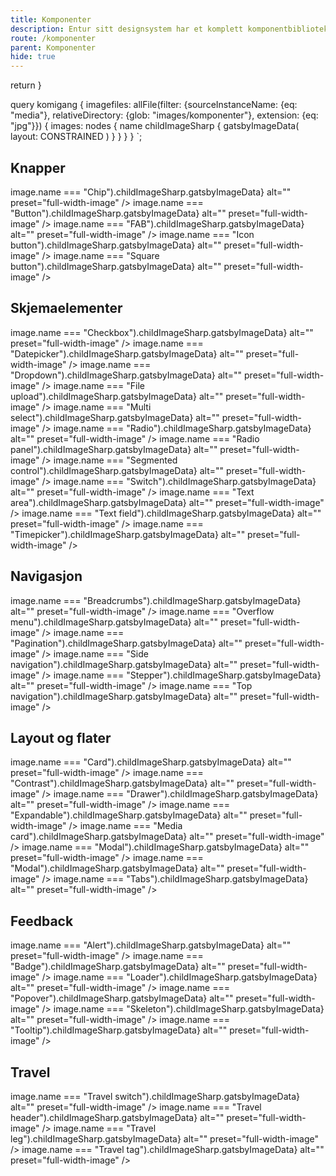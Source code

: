 ```yaml
---
title: Komponenter
description: Entur sitt designsystem har et komplett komponentbibliotek, som lar deg lage brukergrensesnitt på en rask og universelt utformet måte.
route: /komponenter
parent: Komponenter
hide: true
---
```



  return <SEO title={props.pageContext.frontmatter.title} description={props.pageContext.frontmatter.description} pathname={props.pageContext.frontmatter.route} />
}

query komigang {
  imagefiles: allFile(filter: {sourceInstanceName: {eq: "media"}, relativeDirectory: {glob: "images/komponenter"}, extension: {eq: "jpg"}}) {
    images: nodes {
      name
      childImageSharp {
         gatsbyImageData(
          layout: CONSTRAINED
        )
      }
    }
  }
}
`;



<PageHeader category="Introduksjon"></PageHeader>

## Knapper

<GridContainer spacing="large">
  <ComponentPreview
    title="Chips"
    description="Små avrundede knapper som eksisterer i ulike typer: action chip, choice chip, filter chip og tagchip."
    to="/komponenter/knapper/chip"
  >
  <ImageDisplay
    imgSource={props.data.imagefiles.images.find(image => image.name === "Chip").childImageSharp.gatsbyImageData}
    alt=""
    preset="full-width-image"
  />
  </ComponentPreview>
  <ComponentPreview
    title="Button"
    description="Knapper lar brukerne gjøre handlinger og ta valg med et klikk. Knapper finnes i flere varianter og størrelser."
    to="/komponenter/knapper/button"
  >
  <ImageDisplay
    imgSource={props.data.imagefiles.images.find(image => image.name === "Button").childImageSharp.gatsbyImageData}
    alt=""
    preset="full-width-image"
  />
  </ComponentPreview>
  <ComponentPreview
    title="FAB"
    description="Flytende handlingsknapp i en sirkulær form. Finnes med kun ikon eller i en bredere variant med tekst i tillegg."
    to="/komponenter/knapper/floating-button"
  >
  <ImageDisplay
    imgSource={props.data.imagefiles.images.find(image => image.name === "FAB").childImageSharp.gatsbyImageData}
    alt=""
    preset="full-width-image"
  />
  </ComponentPreview>
  <ComponentPreview
    title="Icon Button"
    description="Ikonknapper har bare et ikon uten label og lar brukerne gjøre handlinger og ta valg med et enkelt klikk."
    to="/komponenter/knapper/icon-button"
  >
  <ImageDisplay
    imgSource={props.data.imagefiles.images.find(image => image.name === "Icon button").childImageSharp.gatsbyImageData}
    alt=""
    preset="full-width-image"
  />
  </ComponentPreview>
  <ComponentPreview
    title="Square Button"
    description="Kvadratiske knapper består av et ikon og en valgfri tilhørende label til høyre eller venstre for knappen."
    to="/komponenter/knapper/square-button"
  >
  <ImageDisplay
    imgSource={props.data.imagefiles.images.find(image => image.name === "Square button").childImageSharp.gatsbyImageData}
    alt=""
    preset="full-width-image"
  />
  </ComponentPreview>
</GridContainer>

## Skjemaelementer

<GridContainer spacing="large">
  <ComponentPreview
    title="Checkbox"
    description="Checkbox lar brukerne velge ett eller flere alternativer fra en liste over valg."
    to="/komponenter/skjemaelementer/checkbox"
  >
  <ImageDisplay
    imgSource={props.data.imagefiles.images.find(image => image.name === "Checkbox").childImageSharp.gatsbyImageData}
    alt=""
    preset="full-width-image"
  />
  </ComponentPreview>
  <ComponentPreview
    title="Datepicker"
    description="Datepicker og Native Datepicker er komponenter for å velge dato."
    to="/komponenter/skjemaelementer/datepicker"
  >
  <ImageDisplay
    imgSource={props.data.imagefiles.images.find(image => image.name === "Datepicker").childImageSharp.gatsbyImageData}
    alt=""
    preset="full-width-image"
  />
  </ComponentPreview>
  <ComponentPreview
    title="Dropdown"
    description="Dropdown presenterer en liste over alternativer som kan brukes til å filtrere eller sortere eksisterende innhold."
    to="/komponenter/skjemaelementer/dropdown"
  >
  <ImageDisplay
    imgSource={props.data.imagefiles.images.find(image => image.name === "Dropdown").childImageSharp.gatsbyImageData}
    alt=""
    preset="full-width-image"
  />
  </ComponentPreview>
  <ComponentPreview
    title="File upload"
    description="Filopplaster brukes for å velge en eller flere filer som skal lastes opp til et bestemt sted."
    to="/komponenter/skjemaelementer/fileupload"
  >
  <ImageDisplay
    imgSource={props.data.imagefiles.images.find(image => image.name === "File upload").childImageSharp.gatsbyImageData}
    alt=""
    preset="full-width-image"
  />
  </ComponentPreview>
  <ComponentPreview
    title="Multi select"
    description="Multi select brukes for å velge opp til flere elementer til filtrering eller sortering i en liste."
    to="/komponenter/skjemaelementer/multi-select"
  >
  <ImageDisplay
    imgSource={props.data.imagefiles.images.find(image => image.name === "Multi select").childImageSharp.gatsbyImageData}
    alt=""
    preset="full-width-image"
  />
  </ComponentPreview>
  <ComponentPreview
    title="Radio"
    description="Radio buttons lar brukerne velge kun ett alternativ fra en liste over valg."
    to="/komponenter/skjemaelementer/radio-button"
  >
  <ImageDisplay
    imgSource={props.data.imagefiles.images.find(image => image.name === "Radio").childImageSharp.gatsbyImageData}
    alt=""
    preset="full-width-image"
  />
  </ComponentPreview>
  <ComponentPreview
    title="Radio panel"
    description="Fungerer som radio button, men med en større trykkflate, og muligheter for å vise ekstra informasjon."
    to="/komponenter/skjemaelementer/radio-panel"
  >
  <ImageDisplay
    imgSource={props.data.imagefiles.images.find(image => image.name === "Radio panel").childImageSharp.gatsbyImageData}
    alt=""
    preset="full-width-image"
  />
  </ComponentPreview>
  <ComponentPreview
    title="Segmented control"
    description="Segmented controls tilbyr nært beslektede valg som påvirker et objekt, en tilstand eller en visning."
    to="/komponenter/skjemaelementer/segmented-control"
  >
    <ImageDisplay
    imgSource={props.data.imagefiles.images.find(image => image.name === "Segmented control").childImageSharp.gatsbyImageData}
    alt=""
    preset="full-width-image"
  />
  </ComponentPreview>
  <ComponentPreview
    title="Switch"
    description="Switch fungerer som en fysisk bryter for å slå på eller av en funksjon."
    to="/komponenter/skjemaelementer/switch"
  >
  <ImageDisplay
    imgSource={props.data.imagefiles.images.find(image => image.name === "Switch").childImageSharp.gatsbyImageData}
    alt=""
    preset="full-width-image"
  />
  </ComponentPreview>
  <ComponentPreview
    title="Text area"
    description="Text area brukes til å fylle inn lengre tekstinnhold som strekker seg over flere linjer."
    to="/komponenter/skjemaelementer/textarea"
  >
  <ImageDisplay
    imgSource={props.data.imagefiles.images.find(image => image.name === "Text area").childImageSharp.gatsbyImageData}
    alt=""
    preset="full-width-image"
  />
  </ComponentPreview>
  <ComponentPreview
    title="Text field"
    description="Text field brukes til å skrive inn eller redigere kortfattet tekst."
    to="/komponenter/skjemaelementer/textfield"
  >
  <ImageDisplay
    imgSource={props.data.imagefiles.images.find(image => image.name === "Text field").childImageSharp.gatsbyImageData}
    alt=""
    preset="full-width-image"
  />
  </ComponentPreview>
  <ComponentPreview
    title="Timepicker"
    description="Timepicker er en komponent for å velge et tidspunkt."
    to="/komponenter/skjemaelementer/timepicker"
  >
  <ImageDisplay
    imgSource={props.data.imagefiles.images.find(image => image.name === "Timepicker").childImageSharp.gatsbyImageData}
    alt=""
    preset="full-width-image"
  />
  </ComponentPreview>
</GridContainer>

## Navigasjon

<GridContainer spacing="large">
  <ComponentPreview
    title="Breadcrumbs"
    description="Breadcrumbs brukes for å vise hvor man er i navigasjonshierarkiet."
    to="/komponenter/navigasjon/breadcrumbs"
  >
  <ImageDisplay
    imgSource={props.data.imagefiles.images.find(image => image.name === "Breadcrumbs").childImageSharp.gatsbyImageData}
    alt=""
    preset="full-width-image"
  />
  </ComponentPreview>
  <ComponentPreview
    title="Overflow menu"
    description="Overflow menu består av en ikonknapp som viser en liste over handlinger når man klikker på den."
    to="/komponenter/navigasjon/overflow-menu"
  >
  <ImageDisplay
    imgSource={props.data.imagefiles.images.find(image => image.name === "Overflow menu").childImageSharp.gatsbyImageData}
    alt=""
    preset="full-width-image"
  />
  </ComponentPreview>
  <ComponentPreview
    title="Pagination"
    description="Pagination brukes for å fordele innhold på over flere sider, for å unngå for mange elementer i samme visning."
    to="/komponenter/navigasjon/pagination"
  >
  <ImageDisplay
    imgSource={props.data.imagefiles.images.find(image => image.name === "Pagination").childImageSharp.gatsbyImageData}
    alt=""
    preset="full-width-image"
  />
  </ComponentPreview>
  <ComponentPreview
    title="Side navigation"
    description="Side navigation brukes som en global meny for å vise et navigasjons-hierarki med ett eller to nivåer."
    to="/komponenter/navigasjon/side-navigation"
  >
      <ImageDisplay
    imgSource={props.data.imagefiles.images.find(image => image.name === "Side navigation").childImageSharp.gatsbyImageData}
    alt=""
    preset="full-width-image"
  />
  </ComponentPreview>
  <ComponentPreview
    title="Stepper"
    description="En stepper viser fremdriften gjennom en stegvis prosess."
    to="/komponenter/navigasjon/stepper"
  >
  <ImageDisplay
    imgSource={props.data.imagefiles.images.find(image => image.name === "Stepper").childImageSharp.gatsbyImageData}
    alt=""
    preset="full-width-image"
  />
  </ComponentPreview>
  <ComponentPreview
    title="Top navigation"
    description="Top navigation brukes som en global navigasjonsmeny som ligger horisontalt på toppen i grensesnittet."
    to="/komponenter/navigasjon/top-navigation"
  >
  <ImageDisplay
    imgSource={props.data.imagefiles.images.find(image => image.name === "Top navigation").childImageSharp.gatsbyImageData}
    alt=""
    preset="full-width-image"
  />
  </ComponentPreview>
</GridContainer>

## Layout og flater

<GridContainer spacing="large">
  <ComponentPreview
    title="Card"
    description="Cards er bokser som viser innhold og handlinger om et emne som man ønsker å fremheve på en side."
    to="/komponenter/layout-og-flater/card"
  >
  <ImageDisplay
    imgSource={props.data.imagefiles.images.find(image => image.name === "Card").childImageSharp.gatsbyImageData}
    alt=""
    preset="full-width-image"
  />
  </ComponentPreview>
  <ComponentPreview
    title="Contrast"
    description="Contrast er en invertert versjon av profilen vår og kan brukes til å skape et visuelt hierarki på siden."
    to="/komponenter/layout-og-flater/contrast"
  >
  <ImageDisplay
    imgSource={props.data.imagefiles.images.find(image => image.name === "Contrast").childImageSharp.gatsbyImageData}
    alt=""
    preset="full-width-image"
  />
  </ComponentPreview>
  <ComponentPreview
    title="Drawer"
    description="Drawer er et panel som glir inn fra siden. Benyttes til å gi tilleggsinformasjon, uten å avbryte flyten."
    to="/komponenter/layout-og-flater/drawer"
  >
  <ImageDisplay
    imgSource={props.data.imagefiles.images.find(image => image.name === "Drawer").childImageSharp.gatsbyImageData}
    alt=""
    preset="full-width-image"
  />
  </ComponentPreview>
  <ComponentPreview
    title="Expandable"
    description="Expandables er komponenter for å kollapse og ekspandere innhold."
    to="/komponenter/layout-og-flater/expandable"
  >
  <ImageDisplay
    imgSource={props.data.imagefiles.images.find(image => image.name === "Expandable").childImageSharp.gatsbyImageData}
    alt=""
    preset="full-width-image"
  />
  </ComponentPreview>
  <ComponentPreview
    title="Media card"
    description="Media card gir et kort sammendrag av innhold og støtter video, bilde eller grafikk."
    to="/komponenter/layout-og-flater/mediacard"
  >
  <ImageDisplay
    imgSource={props.data.imagefiles.images.find(image => image.name === "Media card").childImageSharp.gatsbyImageData}
    alt=""
    preset="full-width-image"
  />
  </ComponentPreview>
  <ComponentPreview
    title="Modal"
    description="Modal er et vindu som legger seg over og toner ned øvrig innhold på siden, og tilbyr fokus på spørsmål eller info."
    to="/komponenter/layout-og-flater/modal"
  >
  <ImageDisplay
    imgSource={props.data.imagefiles.images.find(image => image.name === "Modal").childImageSharp.gatsbyImageData}
    alt=""
    preset="full-width-image"
  />
  </ComponentPreview>
  <ComponentPreview
    title="Table"
    description="Tables brukes for å vise frem strukturert datasett på tvers av rader og kolonner."
    to="/komponenter/layout-og-flater/table"
  >
  <ImageDisplay
    imgSource={props.data.imagefiles.images.find(image => image.name === "Modal").childImageSharp.gatsbyImageData}
    alt=""
    preset="full-width-image"
  />
  </ComponentPreview>
  <ComponentPreview
    title="Tabs"
    description="Tabs brukes til å organisere og gruppere informasjon, og kan benyttes som lokal navigasjon på en side."
    to="/komponenter/layout-og-flater/tab"
  >
  <ImageDisplay
    imgSource={props.data.imagefiles.images.find(image => image.name === "Tabs").childImageSharp.gatsbyImageData}
    alt=""
    preset="full-width-image"
  />
  </ComponentPreview>
</GridContainer>

## Feedback

<GridContainer spacing="large">
  <ComponentPreview
    title="Alert"
    description="Alert brukes til å gi varsel om en handling eller for å fremheve viktig info som brukeren bør ta stilling til."
    to="/komponenter/feedback/alert"
  >
  <ImageDisplay
    imgSource={props.data.imagefiles.images.find(image => image.name === "Alert").childImageSharp.gatsbyImageData}
    alt=""
    preset="full-width-image"
  />
  </ComponentPreview>
  <ComponentPreview
    title="Badge"
    description="Badge er en visuell indikator som brukes til å varsle status til et element eller for å kategorisere et innhold."
    to="/komponenter/feedback/badge"
  >
  <ImageDisplay
    imgSource={props.data.imagefiles.images.find(image => image.name === "Badge").childImageSharp.gatsbyImageData}
    alt=""
    preset="full-width-image"
  />
  </ComponentPreview>
  <ComponentPreview
    title="Loader"
    description="Loader er en visuell tilbakemelding som indikerer at lasting av innhold og data er i prosess."
    to="/komponenter/feedback/loader"
  >
  <ImageDisplay
    imgSource={props.data.imagefiles.images.find(image => image.name === "Loader").childImageSharp.gatsbyImageData}
    alt=""
    preset="full-width-image"
  />
  </ComponentPreview>
  <ComponentPreview
    title="Popover"
    description="Popover er en boks med tilleggsinformasjon eller valg, som legger seg over annet innhold."
    to="/komponenter/feedback/popover"
  >
 <ImageDisplay
    imgSource={props.data.imagefiles.images.find(image => image.name === "Popover").childImageSharp.gatsbyImageData}
    alt=""
    preset="full-width-image"
  />
  </ComponentPreview>
  <ComponentPreview
    title="Skeleton"
    description="Skeleton er en placeholder som indikerer at deler av innholdet er i ferd med å laste inn."
    to="/komponenter/feedback/skeleton"
  >
  <ImageDisplay
    imgSource={props.data.imagefiles.images.find(image => image.name === "Skeleton").childImageSharp.gatsbyImageData}
    alt=""
    preset="full-width-image"
  />
  </ComponentPreview>
  <ComponentPreview
    title="Tooltip"
    description="Tooltip brukes for å beskrive eller gi tilleggsinformasjon ved hover eller fokus på elementet."
    to="/komponenter/feedback/tooltip"
  >
  <ImageDisplay
    imgSource={props.data.imagefiles.images.find(image => image.name === "Tooltip").childImageSharp.gatsbyImageData}
    alt=""
    preset="full-width-image"
  />
  </ComponentPreview>
</GridContainer>

## Travel

<GridContainer spacing="large">
  <ComponentPreview
    title="Travel switch"
    description="Travel Switch er en variant av switch som brukes til filtrering av transportmidler."
    to="/komponenter/reise/travelswitch"
  >
  <ImageDisplay
    imgSource={props.data.imagefiles.images.find(image => image.name === "Travel switch").childImageSharp.gatsbyImageData}
    alt=""
    preset="full-width-image"
  />
  </ComponentPreview>
  <ComponentPreview
    title="Travel header"
    description="Travel header presenterer destinasjonene som man reiser fra og til. "
    to="/komponenter/reise/travelheader"
  >
  <ImageDisplay
    imgSource={props.data.imagefiles.images.find(image => image.name === "Travel header").childImageSharp.gatsbyImageData}
    alt=""
    preset="full-width-image"
  />
  </ComponentPreview>
  <ComponentPreview
    title="Travel leg"
    description="Travel leg benyttes til å visualisere reisestrekningen mellom to destinasjoner."
    to="/komponenter/reise/travel-leg"
  >
  <ImageDisplay
    imgSource={props.data.imagefiles.images.find(image => image.name === "Travel leg").childImageSharp.gatsbyImageData}
    alt=""
    preset="full-width-image"
  />
  </ComponentPreview>
  <ComponentPreview
    title="Travel tag"
    description="Travel tag brukes til å opplyse om transportmiddel og linjenummer til en avgang."
    to="/komponenter/reise/traveltag"
  >
  <ImageDisplay
    imgSource={props.data.imagefiles.images.find(image => image.name === "Travel tag").childImageSharp.gatsbyImageData}
    alt=""
    preset="full-width-image"
  />
  </ComponentPreview>
</GridContainer>

